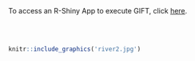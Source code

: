 <br>
<br>
<br>
<br>

To access an R-Shiny App to execute GIFT, click [here](https://sgronsdahl.shinyapps.io/GIFT/).

<br>
<br>


```r
knitr::include_graphics('river2.jpg') 
```
